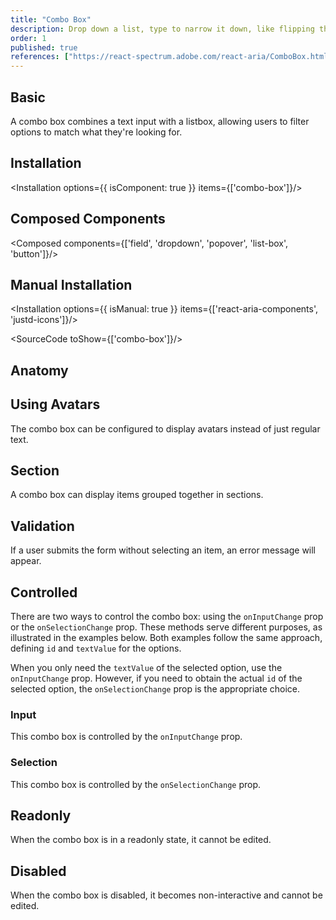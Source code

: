 ```yaml
---
title: "Combo Box"
description: Drop down a list, type to narrow it down, like flipping through a phone book with a quick finder tool.
order: 1
published: true
references: ["https://react-spectrum.adobe.com/react-aria/ComboBox.html#props"]
---
```


## Basic

A combo box combines a text input with a listbox, allowing users to filter options to match what they're looking for.
<How minW72 toUse="pickers/combo-box/combo-box-demo" />

## Installation
<Installation options={{ isComponent: true }} items={['combo-box']}/>

## Composed Components
<Composed components={['field', 'dropdown', 'popover', 'list-box', 'button']}/>

## Manual Installation
<Installation options={{ isManual: true }} items={['react-aria-components', 'justd-icons']}/>

<SourceCode toShow={['combo-box']}/>

## Anatomy
<Anatomy show='combo-box-anatomy'/>

## Using Avatars
The combo box can be configured to display avatars instead of just regular text.
<How minW72 toUse="pickers/combo-box/combo-box-avatar-demo" />

## Section
A combo box can display items grouped together in sections.
<How minW72 toUse="pickers/combo-box/combo-box-section-demo" />

## Validation
If a user submits the form without selecting an item, an error message will appear.
<How minW72 toUse="pickers/combo-box/combo-box-validation-demo" />

## Controlled
There are two ways to control the combo box: using the `onInputChange` prop or the `onSelectionChange` prop. These methods serve different purposes, as illustrated in the examples below. Both examples follow the same approach, defining `id` and `textValue` for the options.

When you only need the `textValue` of the selected option, use the `onInputChange` prop. However, if you need to obtain the actual `id` of the selected option, the `onSelectionChange` prop is the appropriate choice.
### Input
This combo box is controlled by the `onInputChange` prop.
<How minW72 toUse="pickers/combo-box/combo-box-controlled-demo" />

### Selection
This combo box is controlled by the `onSelectionChange` prop.
<How minW72 toUse="pickers/combo-box/combo-box-controlled-selection-demo" />

## Readonly
When the combo box is in a readonly state, it cannot be edited.
<How minW72 toUse="pickers/combo-box/combo-box-readonly-demo" />

## Disabled
When the combo box is disabled, it becomes non-interactive and cannot be edited.
<How minW72 toUse="pickers/combo-box/combo-box-disabled-demo" />
